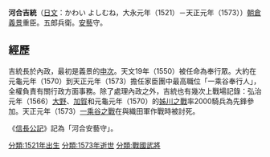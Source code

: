 '''河合吉統'''（[[日文|日文]]：かわい よしむね，大永元年（1521）－天正元年（1573））[[朝倉義景|朝倉義景]]重臣。五郎兵衛。[[安藝|安藝]]守。
==經歷==
吉統長於內政，最初是義景的[[申次|申次]]。天文19年（1550）被任命為奉行眾。大約在元龜元年（1570）到天正元年（1573）擔任家臣團中最高職位「一乘谷奉行人」，全權負責有關行政方面事務。除了處理內政之外，吉統也有幾次上戰場記錄：弘治元年（1566）[[大野郡|大野]]、[[加賀國|加賀]]和元龜元年（1570）的[[姊川之戰|姊川之戰]]率2000騎兵為先鋒參加。天正元年（1573）[[一乘谷之戰|一乘谷之戰]]在與織田軍作戰時被討死。

《[[信長公記|信長公記]]》記為「河合安藝守」。

[[分類:1521年出生|分類:1521年出生]]
[[分類:1573年逝世|分類:1573年逝世]]
[[分類:戰國武將|分類:戰國武將]]